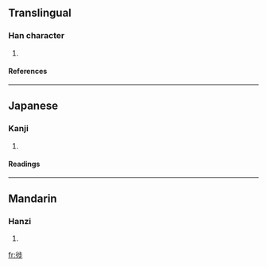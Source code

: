 ==Translingual==
===Han character===
{{Han char|rn=60|rad=彳|as=07|sn=10|four=|canj=竹人卜中竹 (HOYLH)}}
# {{defn|Han|sort=彳07}}
====References====
{{Han ref|kx=0367.100|dkj=10109|dj=0690.090|hdz=20825.010|uh=5F8F|ud=24463}}
----
==Japanese==
===Kanji===
{{ja-kanji|grade=|rs=彳07}}
# {{defn|Japanese}} 
====Readings====
{{ja-readings|on=[[ちょく]] (choku)|kun=[[のぼる]] (noboru)}}
----
==Mandarin==
===Hanzi===
{{cmn-hanzi|pin=[[zhì]] ([[zhi4]])|wg=chih<sup>4</sup>}}
# {{defn|Mandarin}}

[[fr:徏]]